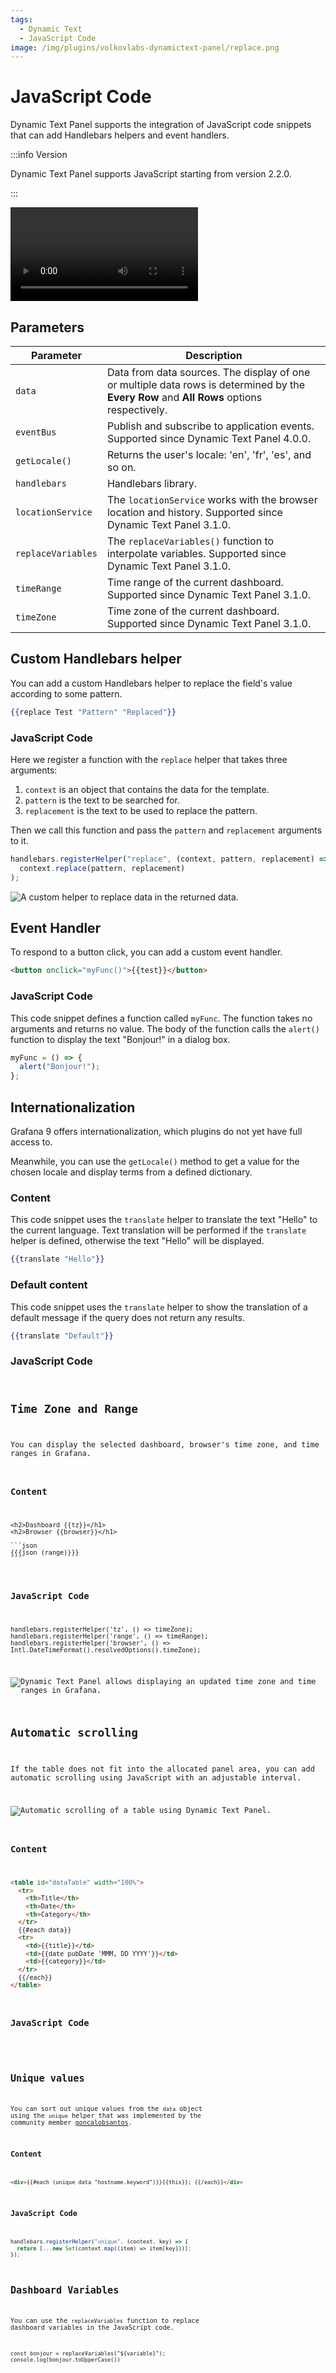 ```yaml
---
tags:
  - Dynamic Text
  - JavaScript Code
image: /img/plugins/volkovlabs-dynamictext-panel/replace.png
---
```



# JavaScript Code

Dynamic Text Panel supports the integration of JavaScript code snippets that can add Handlebars helpers and event handlers.

:::info Version

Dynamic Text Panel supports JavaScript starting from version 2.2.0.

:::

<Video
  src="https://www.youtube.com/embed/lJqk5Gobec4"
  title="JavaScript code in Dynamic Text Panel."
/>

## Parameters

| Parameter          | Description                                                                                                                                |
| ------------------ | ------------------------------------------------------------------------------------------------------------------------------------------ |
| `data`             | Data from data sources. The display of one or multiple data rows is determined by the **Every Row** and **All Rows** options respectively. |
| `eventBus`         | Publish and subscribe to application events. Supported since Dynamic Text Panel 4.0.0.                                                     |
| `getLocale()`      | Returns the user's locale: 'en', 'fr', 'es', and so on.                                                                                    |
| `handlebars`       | Handlebars library.                                                                                                                        |
| `locationService`  | The `locationService` works with the browser location and history. Supported since Dynamic Text Panel 3.1.0.                               |
| `replaceVariables` | The `replaceVariables()` function to interpolate variables. Supported since Dynamic Text Panel 3.1.0.                                      |
| `timeRange`        | Time range of the current dashboard. Supported since Dynamic Text Panel 3.1.0.                                                             |
| `timeZone`         | Time zone of the current dashboard. Supported since Dynamic Text Panel 3.1.0.                                                              |

## Custom Handlebars helper

You can add a custom Handlebars helper to replace the field's value according to some pattern.

```handlebars
{{replace Test "Pattern" "Replaced"}}
```

### JavaScript Code

Here we register a function with the `replace` helper that takes three arguments:

1. `context` is an object that contains the data for the template.
2. `pattern` is the text to be searched for.
3. `replacement` is the text to be used to replace the pattern.

Then we call this function and pass the `pattern` and `replacement` arguments to it.

```js
handlebars.registerHelper("replace", (context, pattern, replacement) =>
  context.replace(pattern, replacement)
);
```

<Image
  title="A custom helper to replace data in the returned data."
  src="/img/plugins/volkovlabs-dynamictext-panel/replace.png"
/>

## Event Handler

To respond to a button click, you can add a custom event handler.

```html
<button onclick="myFunc()">{{test}}</button>
```

### JavaScript Code

This code snippet defines a function called `myFunc`. The function takes no arguments and returns no value. The body of the function calls the `alert()` function to display the text "Bonjour!" in a dialog box.

```js
myFunc = () => {
  alert("Bonjour!");
};
```

## Internationalization

Grafana 9 offers internationalization, which plugins do not yet have full access to.

Meanwhile, you can use the `getLocale()` method to get a value for the chosen locale and display terms from a defined dictionary.

### Content

This code snippet uses the `translate` helper to translate the text "Hello" to the current language. Text translation will be performed if the `translate` helper is defined, otherwise the text "Hello" will be displayed.

```handlebars
{{translate "Hello"}}
```

### Default content

This code snippet uses the `translate` helper to show the translation of a default message if the query does not return any results.

```handlebars
{{translate "Default"}}
```

### JavaScript Code

<Code
  url="https://github.com/VolkovLabs/volkovlabs.io/blob/main/docs/volkovlabs-dynamictext-panel/translate.js"
  language="js"
/>

## Time Zone and Range

You can display the selected dashboard, browser's time zone, and time ranges in Grafana.

### Content

````
<h2>Dashboard {{tz}}</h1>
<h2>Browser {{browser}}</h1>

```json
{{{json (range)}}}
```
````

### JavaScript Code

```
handlebars.registerHelper('tz', () => timeZone);
handlebars.registerHelper('range', () => timeRange);
handlebars.registerHelper('browser', () => Intl.DateTimeFormat().resolvedOptions().timeZone);
```

<Image
  title="Dynamic Text Panel allows displaying an updated time zone and time ranges in Grafana."
  src="/img/plugins/volkovlabs-dynamictext-panel/time.png"
/>

## Automatic scrolling

If the table does not fit into the allocated panel area, you can add automatic scrolling using JavaScript with an adjustable interval.

<Image
  title="Automatic scrolling of a table using Dynamic Text Panel."
  src="/img/plugins/volkovlabs-dynamictext-panel/scroll.gif"
/>

### Content

```html
<table id="dataTable" width="100%">
  <tr>
    <th>Title</th>
    <th>Date</th>
    <th>Category</th>
  </tr>
  {{#each data}}
  <tr>
    <td>{{title}}</td>
    <td>{{date pubDate 'MMM, DD YYYY'}}</td>
    <td>{{category}}</td>
  </tr>
  {{/each}}
</table>
```

### JavaScript Code

<Code
  url="https://github.com/VolkovLabs/volkovlabs.io/blob/main/docs/volkovlabs-dynamictext-panel/scroll.js"
  language="js"
/>

## Unique values

You can sort out unique values from the `data` object using the `unique` helper that was implemented by the community member [goncalobsantos](https://community.grafana.com/u/goncalobsantos).

### Content

```html
<div>{{#each (unique data "hostname.keyword")}}{{this}}; {{/each}}</div>
```

### JavaScript Code

```js
handlebars.registerHelper("unique", (context, key) => {
  return [...new Set(context.map((item) => item[key]))];
});
```

## Dashboard Variables

You can use the `replaceVariables` function to replace dashboard variables in the JavaScript code.

```
const bonjour = replaceVariables("${variable}");
console.log(bonjour.toUpperCase())
```
